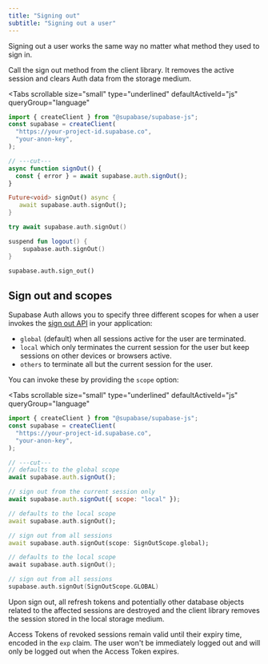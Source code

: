 ```yaml
---
title: "Signing out"
subtitle: "Signing out a user"
---
```


Signing out a user works the same way no matter what method they used to sign in.

Call the sign out method from the client library. It removes the active session and clears Auth data from the storage medium.

<Tabs
  scrollable
  size="small"
  type="underlined"
  defaultActiveId="js"
  queryGroup="language"
>
<TabPanel id="js" label="JavaScript">

```js
import { createClient } from "@supabase/supabase-js";
const supabase = createClient(
  "https://your-project-id.supabase.co",
  "your-anon-key",
);

// ---cut---
async function signOut() {
  const { error } = await supabase.auth.signOut();
}
```

</TabPanel>
<TabPanel id="dart" label="Dart">

```dart
Future<void> signOut() async {
   await supabase.auth.signOut();
}
```

</TabPanel>
<TabPanel id="swift" label="Swift">

```swift
try await supabase.auth.signOut()
```

</TabPanel>
<TabPanel id="kotlin" label="Kotlin">

```kotlin
suspend fun logout() {
	supabase.auth.signOut()
}
```

</TabPanel>
<TabPanel id="python" label="Python">

```python
supabase.auth.sign_out()
```

</TabPanel>
</Tabs>

## Sign out and scopes

Supabase Auth allows you to specify three different scopes for when a user invokes the [sign out API](/docs/reference/javascript/auth-signout) in your application:

- `global` (default) when all sessions active for the user are terminated.
- `local` which only terminates the current session for the user but keep sessions on other devices or browsers active.
- `others` to terminate all but the current session for the user.

You can invoke these by providing the `scope` option:

<Tabs
  scrollable
  size="small"
  type="underlined"
  defaultActiveId="js"
  queryGroup="language"
>
<TabPanel id="js" label="JavaScript">

```js
import { createClient } from "@supabase/supabase-js";
const supabase = createClient(
  "https://your-project-id.supabase.co",
  "your-anon-key",
);

// ---cut---
// defaults to the global scope
await supabase.auth.signOut();

// sign out from the current session only
await supabase.auth.signOut({ scope: "local" });
```

</TabPanel>
<TabPanel id="dart" label="Dart">

```dart
// defaults to the local scope
await supabase.auth.signOut();

// sign out from all sessions
await supabase.auth.signOut(scope: SignOutScope.global);
```

</TabPanel>
<TabPanel id="kotlin" label="Kotlin">

```kotlin
// defaults to the local scope
await supabase.auth.signOut();

// sign out from all sessions
supabase.auth.signOut(SignOutScope.GLOBAL)
```

</TabPanel>
</Tabs>

Upon sign out, all refresh tokens and potentially other database objects related to the affected sessions are destroyed and the client library removes the session stored in the local storage medium.

<Admonition type="caution">

Access Tokens of revoked sessions remain valid until their expiry time, encoded in the `exp` claim. The user won't be immediately logged out and will only be logged out when the Access Token expires.

</Admonition>

